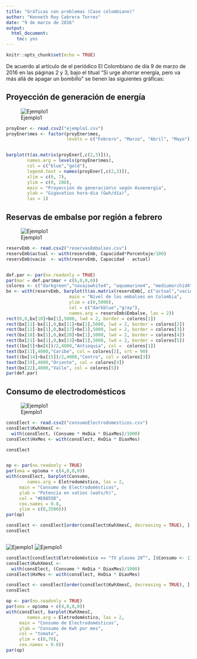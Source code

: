 ```yaml
---
title: "Gráficas con problemas (Caso colombiano)"
author: "Kenneth Roy Cabrera Torres"
date: "9 de marzo de 2016"
output: 
  html_document: 
    toc: yes
---
```


```r
knitr::opts_chunk$set(echo = TRUE)
```

De acuerdo al artículo de el periódico El Colombiano de día 9 de marzo de
2016 en las páginas 2 y 3, bajo el titual "Si urge ahorrar energía,
pero va más allá de apagar un bombillo" se tienen las siguientes gráficas:

## Proyección de generación de energía

![Ejemplo1](ejemplo1_.png)

```r
proyEner <- read.csv2("ejemplo1.csv")
proyEner$mes <- factor(proyEner$mes, 
                       levels = c("Febrero", "Marzo", "Abril", "Mayo"))


barplot(t(as.matrix(proyEner[,c(2,3)])),
        names.arg = levels(proyEner$mes),
        col = c("blue","gold"),
        legend.text = names(proyEner[,c(2,3)]),
        xlim = c(0, 7),
        ylim = c(0, 200), 
        main = "Proyección de generación\n según Asoenergía",
        ylab = "Gigavatios hora-dia (Gwh/día)",
        las = 1)
```

## Reservas de embalse por región a febrero 

![Ejemplo1](ejemplo2_.png)

```r
reservEmb <- read.csv2("reservasEmbalses.csv")
reservEmb$actual <- with(reservEmb, Capacidad*Porcentaje/100)
reservEmb$vacio  <- with(reservEmb, Capacidad - actual)


def.par <- par(no.readonly = TRUE)
par(mar = def.par$mar + c(6,0,0,0))
colores <- c("darkgreen","navajowhite4", "aquamarine4", "mediumorchid4", "brown")
bx <- with(reservEmb, barplot(t(as.matrix(reservEmb[, c("actual","vacio")])),
                        main = "Nivel de los embalses en Colombia",
                        ylim = c(0,5000),
                        col = c("darkblue","gray"),
                        names.arg = reservEmb$Embalse, las = 2))
rect(0,0,bx[10]+bx[1],5000, lwd = 2, border = colores[1])
rect(bx[11]-bx[1],0,bx[11]+bx[1],5000, lwd = 2, border = colores[2])
rect(bx[12]-bx[1],0,bx[17]+bx[1],5000, lwd = 2, border = colores[3])
rect(bx[18]-bx[1],0,bx[20]+bx[1],5000, lwd = 2, border = colores[4])
rect(bx[21]-bx[1],0,bx[23]+bx[1],5000, lwd = 2, border = colores[5])
text((bx[5]+bx[6])/2,4000,"Antioquia", col =  colores[1])
text(bx[11],4000,"Caribe", col = colores[2], srt = 90)
text((bx[14]+bx[15])/2,4000,"Centro", col = colores[3])
text(bx[19],4000,"Oriente", col = colores[4])
text(bx[22],4000,"Valle", col = colores[5])
par(def.par)
```


## Consumo de electrodomésticos

![Ejemplo1](ejemplo3_.png)

```r
consElect <- read.csv2("consumoElectrodomesticos.csv")
consElect$KwhXmesC <-
  with(consElect, (Consumo * HxDia * DiaxMes)/1000)
consElect$HxMes <- with(consElect, HxDia * DiaxMes)

consElect


op <- par(no.readonly = TRUE)
par(oma = op$oma + c(4,0,0,0))
with(consElect, barplot(Consumo,
        names.arg = Eletrodoméstico, las = 2,
     main = "Consumo de Electrodomésticos",
     ylab = "Potencia en vatios (wats/h)",
     col = "#E8855D",
     cex.names = 0.8,
     ylim = c(0,3500)))
par(op)
```

```r

consElect <- consElect[order(consElect$KwhXmesC, decreasing = TRUE), ]
consElect



```

![Ejemplo1](consumoTVs.png)
![Ejemplo1](consumoTV2.png)


```r
consElect[consElect$Eletrodoméstico == "TV plasma 20”", ]$Consumo <- 175
consElect$KwhXmesC <-
  with(consElect, (Consumo * HxDia * DiaxMes)/1000)
consElect$HxMes <- with(consElect, HxDia * DiaxMes)

consElect <- consElect[order(consElect$KwhXmesC, decreasing = TRUE), ]
consElect
```




```r
op <- par(no.readonly = TRUE)
par(oma = op$oma + c(4,0,0,0))
with(consElect, barplot(KwhXmesC,
        names.arg = Eletrodoméstico, las = 2,
     main = "Consumo de Electrodomésticos",
     ylab = "Consumo de Kwh por mes",
     col = "tomato",
     ylim = c(0,70),
     cex.names = 0.8))
par(op)

```

